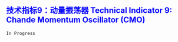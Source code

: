 ## [技术指标9：动量振荡器 Technical Indicator 9: Chande Momentum Oscillator (CMO)]{style="color:blue"}


`In Progress`